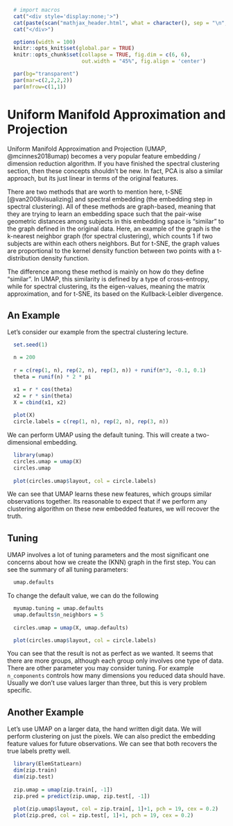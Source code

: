 ```r
  # import macros
  cat("<div style='display:none;'>")
  cat(paste(scan("mathjax_header.html", what = character(), sep = "\n", quiet = TRUE), collapse = "\n"))
  cat("</div>")
```

```r
  options(width = 100)
  knitr::opts_knit$set(global.par = TRUE)
  knitr::opts_chunk$set(collapse = TRUE, fig.dim = c(6, 6),
                        out.width = "45%", fig.align = 'center')
```
```r
  par(bg="transparent")
  par(mar=c(2,2,2,2))
  par(mfrow=c(1,1))
```

# Uniform Manifold Approximation and Projection

Uniform Manifold Approximation and Projection (UMAP, @mcinnes2018umap) becomes a very popular feature embedding / dimension reduction algorithm. If you have finished the spectral clustering section, then these concepts shouldn't be new. In fact, PCA is also a similar approach, but its just linear in terms of the original features. 

There are two methods that are worth to mention here, t-SNE [@van2008visualizing] and spectral embedding (the embedding step in spectral clustering). All of these methods are graph-based, meaning that they are trying to learn an embedding space such that the pair-wise geometric distances among subjects in this embedding space is "similar" to the graph defined in the original data. Here, an example of the graph is the k-nearest neighbor graph (for spectral clustering), which counts 1 if two subjects are within each others neighbors. But for t-SNE, the graph values are proportional to the kernel density function between two points with a t-distribution density function. 

The difference among these method is mainly on how do they define "similar". In UMAP, this similarity is defined by a type of cross-entropy, while for spectral clustering, its the eigen-values, meaning the matrix approximation, and for t-SNE, its based on the Kullback-Leibler divergence. 

## An Example

Let's consider our example from the spectral clustering lecture. 

```r
  set.seed(1)

  n = 200
  
  r = c(rep(1, n), rep(2, n), rep(3, n)) + runif(n*3, -0.1, 0.1)
  theta = runif(n) * 2 * pi

  x1 = r * cos(theta)
  x2 = r * sin(theta)
  X = cbind(x1, x2)
  
  plot(X)
  circle.labels = c(rep(1, n), rep(2, n), rep(3, n))
```

We can perform UMAP using the default tuning. This will create a two-dimensional embedding.

```r
  library(umap)
  circles.umap = umap(X)
  circles.umap
  
  plot(circles.umap$layout, col = circle.labels)
```

We can see that UMAP learns these new features, which groups similar observations together. Its reasonable to expect that if we perform any clustering algorithm on these new embedded features, we will recover the truth. 

## Tuning

UMAP involves a lot of tuning parameters and the most significant one concerns about how we create the (KNN) graph in the first step. You can see the summary of all tuning parameters:

```r
  umap.defaults
```

To change the default value, we can do the following 

```r
  myumap.tuning = umap.defaults
  umap.defaults$n_neighbors = 5
  
  circles.umap = umap(X, umap.defaults)

  plot(circles.umap$layout, col = circle.labels)
```
You can see that the result is not as perfect as we wanted. It seems that there are more groups, although each group only involves one type of data. There are other parameter you may consider tuning. For example `n_components` controls how many dimensions you reduced data should have. Usually we don't use values larger than three, but this is very problem specific. 

## Another Example

Let's use UMAP on a larger data, the hand written digit data. We will perform clustering on just the pixels. We can also predict the embedding feature values for future observations. We can see that both recovers the true labels pretty well. 

```r
  library(ElemStatLearn)
  dim(zip.train)
  dim(zip.test)
  
  zip.umap = umap(zip.train[, -1])
  zip.pred = predict(zip.umap, zip.test[, -1])
  
  plot(zip.umap$layout, col = zip.train[, 1]+1, pch = 19, cex = 0.2)
  plot(zip.pred, col = zip.test[, 1]+1, pch = 19, cex = 0.2)
```


